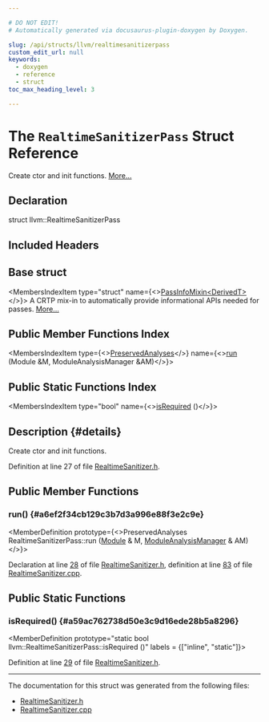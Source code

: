 ```yaml
---

# DO NOT EDIT!
# Automatically generated via docusaurus-plugin-doxygen by Doxygen.

slug: /api/structs/llvm/realtimesanitizerpass
custom_edit_url: null
keywords:
  - doxygen
  - reference
  - struct
toc_max_heading_level: 3

---
```





# The `RealtimeSanitizerPass` Struct Reference

<DoxygenPage pluginConfig={pluginConfig}>

Create ctor and init functions. <a href="#details">More...</a>

## Declaration

<CodeBlock>struct llvm::RealtimeSanitizerPass</CodeBlock>

## Included Headers

<IncludesList>
<IncludesListItem
  filePath="llvm/Transforms/Instrumentation/RealtimeSanitizer.h"
  permalink="/docs/api/files/include/include/llvm/include/llvm/transforms/include/llvm/transforms/instrumentation/realtimesanitizer-h"
  isLocal="true" />
</IncludesList>

## Base struct

<MembersIndex>

<MembersIndexItem
  type="struct"
  name={<><a href="/docs/api/structs/llvm/passinfomixin">PassInfoMixin&lt;DerivedT&gt;</a></>}>
A CRTP mix-in to automatically provide informational APIs needed for passes. <a href="/docs/api/structs/llvm/passinfomixin/#details">More...</a>
</MembersIndexItem>

</MembersIndex>

## Public Member Functions Index

<MembersIndex>

<MembersIndexItem
  type={<><a href="/docs/api/classes/llvm/preservedanalyses">PreservedAnalyses</a></>}
  name={<><a href="#a6ef2f34cb129c3b7d3a996e88f3e2c9e">run</a> (Module &amp;M, ModuleAnalysisManager &amp;AM)</>}>
</MembersIndexItem>

</MembersIndex>

## Public Static Functions Index

<MembersIndex>

<MembersIndexItem
  type="bool"
  name={<><a href="#a59ac762738d50e3c9d16ede28b5a8296">isRequired</a> ()</>}>
</MembersIndexItem>

</MembersIndex>

## Description {#details}

Create ctor and init functions.

Definition at line 27 of file <a href="/docs/api/files/include/include/llvm/include/llvm/transforms/include/llvm/transforms/instrumentation/realtimesanitizer-h">RealtimeSanitizer.h</a>.

<SectionDefinition>

## Public Member Functions

### run() {#a6ef2f34cb129c3b7d3a996e88f3e2c9e}

<MemberDefinition
  prototype={<>PreservedAnalyses RealtimeSanitizerPass::run (<a href="/docs/api/classes/llvm/module">Module</a> &amp; M, <a href="/docs/api/namespaces/llvm/#af9c9208365fd9ce11392b4d79485e259">ModuleAnalysisManager</a> &amp; AM)</>}>

Declaration at line <a href="/docs/api/files/include/include/llvm/include/llvm/transforms/include/llvm/transforms/instrumentation/realtimesanitizer-h/#l00028">28</a> of file <a href="/docs/api/files/include/include/llvm/include/llvm/transforms/include/llvm/transforms/instrumentation/realtimesanitizer-h">RealtimeSanitizer.h</a>, definition at line <a href="/docs/api/files/lib/lib/transforms/lib/transforms/instrumentation/realtimesanitizer-cpp/#l00083">83</a> of file <a href="/docs/api/files/lib/lib/transforms/lib/transforms/instrumentation/realtimesanitizer-cpp">RealtimeSanitizer.cpp</a>.
</MemberDefinition>

</SectionDefinition>

<SectionDefinition>

## Public Static Functions

### isRequired() {#a59ac762738d50e3c9d16ede28b5a8296}

<MemberDefinition
  prototype="static bool llvm::RealtimeSanitizerPass::isRequired ()"
  labels = {["inline", "static"]}>

Definition at line <a href="/docs/api/files/include/include/llvm/include/llvm/transforms/include/llvm/transforms/instrumentation/realtimesanitizer-h/#l00029">29</a> of file <a href="/docs/api/files/include/include/llvm/include/llvm/transforms/include/llvm/transforms/instrumentation/realtimesanitizer-h">RealtimeSanitizer.h</a>.
</MemberDefinition>

</SectionDefinition>

<hr/>

The documentation for this struct was generated from the following files:

<ul>
<li><a href="/docs/api/files/include/include/llvm/include/llvm/transforms/include/llvm/transforms/instrumentation/realtimesanitizer-h">RealtimeSanitizer.h</a></li>
<li><a href="/docs/api/files/lib/lib/transforms/lib/transforms/instrumentation/realtimesanitizer-cpp">RealtimeSanitizer.cpp</a></li>
</ul>

</DoxygenPage>
